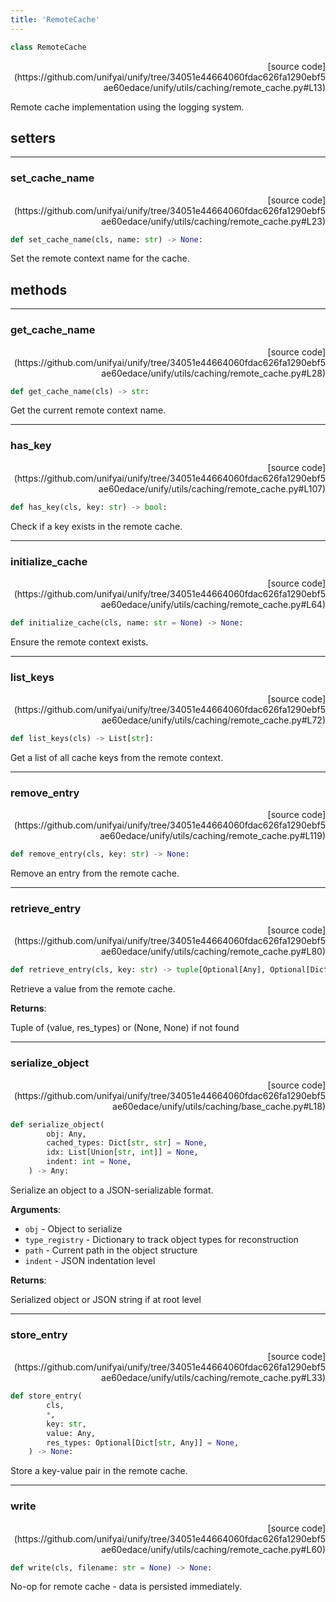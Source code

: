 ```yaml
---
title: 'RemoteCache'
---
```


```python
class RemoteCache
```

<p align="right">[source code](https://github.com/unifyai/unify/tree/34051e44664060fdac626fa1290ebf5ae60edace/unify/utils/caching/remote_cache.py#L13)</p>

Remote cache implementation using the logging system.

## setters

---

### set\_cache\_name

<p align="right">[source code](https://github.com/unifyai/unify/tree/34051e44664060fdac626fa1290ebf5ae60edace/unify/utils/caching/remote_cache.py#L23)</p>

```python
def set_cache_name(cls, name: str) -> None:
```

Set the remote context name for the cache.

## methods

---

### get\_cache\_name

<p align="right">[source code](https://github.com/unifyai/unify/tree/34051e44664060fdac626fa1290ebf5ae60edace/unify/utils/caching/remote_cache.py#L28)</p>

```python
def get_cache_name(cls) -> str:
```

Get the current remote context name.

---

### has\_key

<p align="right">[source code](https://github.com/unifyai/unify/tree/34051e44664060fdac626fa1290ebf5ae60edace/unify/utils/caching/remote_cache.py#L107)</p>

```python
def has_key(cls, key: str) -> bool:
```

Check if a key exists in the remote cache.

---

### initialize\_cache

<p align="right">[source code](https://github.com/unifyai/unify/tree/34051e44664060fdac626fa1290ebf5ae60edace/unify/utils/caching/remote_cache.py#L64)</p>

```python
def initialize_cache(cls, name: str = None) -> None:
```

Ensure the remote context exists.

---

### list\_keys

<p align="right">[source code](https://github.com/unifyai/unify/tree/34051e44664060fdac626fa1290ebf5ae60edace/unify/utils/caching/remote_cache.py#L72)</p>

```python
def list_keys(cls) -> List[str]:
```

Get a list of all cache keys from the remote context.

---

### remove\_entry

<p align="right">[source code](https://github.com/unifyai/unify/tree/34051e44664060fdac626fa1290ebf5ae60edace/unify/utils/caching/remote_cache.py#L119)</p>

```python
def remove_entry(cls, key: str) -> None:
```

Remove an entry from the remote cache.

---

### retrieve\_entry

<p align="right">[source code](https://github.com/unifyai/unify/tree/34051e44664060fdac626fa1290ebf5ae60edace/unify/utils/caching/remote_cache.py#L80)</p>

```python
def retrieve_entry(cls, key: str) -> tuple[Optional[Any], Optional[Dict[str, Any]]]:
```

Retrieve a value from the remote cache.

**Returns**:

Tuple of (value, res_types) or (None, None) if not found

---

### serialize\_object

<p align="right">[source code](https://github.com/unifyai/unify/tree/34051e44664060fdac626fa1290ebf5ae60edace/unify/utils/caching/base_cache.py#L18)</p>

```python
def serialize_object(
        obj: Any,
        cached_types: Dict[str, str] = None,
        idx: List[Union[str, int]] = None,
        indent: int = None,
    ) -> Any:
```

Serialize an object to a JSON-serializable format.

**Arguments**:

- `obj` - Object to serialize
- `type_registry` - Dictionary to track object types for reconstruction
- `path` - Current path in the object structure
- `indent` - JSON indentation level



**Returns**:

Serialized object or JSON string if at root level

---

### store\_entry

<p align="right">[source code](https://github.com/unifyai/unify/tree/34051e44664060fdac626fa1290ebf5ae60edace/unify/utils/caching/remote_cache.py#L33)</p>

```python
def store_entry(
        cls,
        *,
        key: str,
        value: Any,
        res_types: Optional[Dict[str, Any]] = None,
    ) -> None:
```

Store a key-value pair in the remote cache.

---

### write

<p align="right">[source code](https://github.com/unifyai/unify/tree/34051e44664060fdac626fa1290ebf5ae60edace/unify/utils/caching/remote_cache.py#L60)</p>

```python
def write(cls, filename: str = None) -> None:
```

No-op for remote cache - data is persisted immediately.